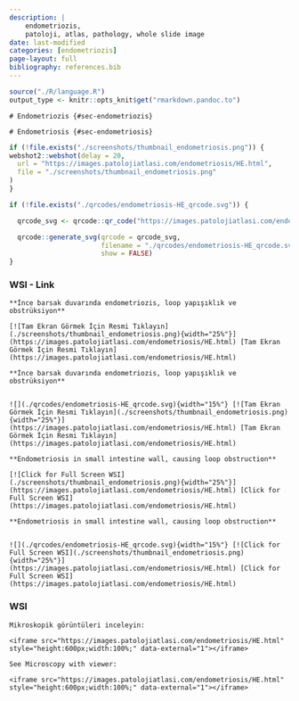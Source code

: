 ```yaml
---
description: |
    endometriozis, 
    patoloji, atlas, pathology, whole slide image
date: last-modified
categories: [endometriozis]
page-layout: full
bibliography: references.bib
---
```


```r

source("./R/language.R")
output_type <- knitr::opts_knit$get("rmarkdown.pandoc.to")

```



```asis

# Endometriozis {#sec-endometriozis}

```

```asis

# Endometriosis {#sec-endometriosis}

```




```r
if (!file.exists("./screenshots/thumbnail_endometriosis.png")) {
webshot2::webshot(delay = 20,
  url = "https://images.patolojiatlasi.com/endometriosis/HE.html",
  file = "./screenshots/thumbnail_endometriosis.png"
)
}
```

```r
if (!file.exists("./qrcodes/endometriosis-HE_qrcode.svg")) {

  qrcode_svg <- qrcode::qr_code("https://images.patolojiatlasi.com/endometriosis/HE.html")

  qrcode::generate_svg(qrcode = qrcode_svg,
                       filename = "./qrcodes/endometriosis-HE_qrcode.svg",
                       show = FALSE)
}
```



::::: panel-tabset

### WSI - Link




:::: {.content-hidden when-format="pdf"}


```asis

**İnce barsak duvarında endometriozis, loop yapışıklık ve obstrüksiyon**

[![Tam Ekran Görmek İçin Resmi Tıklayın](./screenshots/thumbnail_endometriosis.png){width="25%"}](https://images.patolojiatlasi.com/endometriosis/HE.html) [Tam Ekran Görmek İçin Resmi Tıklayın](https://images.patolojiatlasi.com/endometriosis/HE.html)

```




::::





:::: {.content-visible when-format="pdf"}


```asis

**İnce barsak duvarında endometriozis, loop yapışıklık ve obstrüksiyon**


![](./qrcodes/endometriosis-HE_qrcode.svg){width="15%"} [![Tam Ekran Görmek İçin Resmi Tıklayın](./screenshots/thumbnail_endometriosis.png){width="25%"}](https://images.patolojiatlasi.com/endometriosis/HE.html) [Tam Ekran Görmek İçin Resmi Tıklayın](https://images.patolojiatlasi.com/endometriosis/HE.html)

```





::::





:::: {.content-hidden when-format="pdf"}


```asis

**Endometriosis in small intestine wall, causing loop obstruction**

[![Click for Full Screen WSI](./screenshots/thumbnail_endometriosis.png){width="25%"}](https://images.patolojiatlasi.com/endometriosis/HE.html) [Click for Full Screen WSI](https://images.patolojiatlasi.com/endometriosis/HE.html)

```



::::





:::: {.content-visible when-format="pdf"}


```asis

**Endometriosis in small intestine wall, causing loop obstruction**


![](./qrcodes/endometriosis-HE_qrcode.svg){width="15%"} [![Click for Full Screen WSI](./screenshots/thumbnail_endometriosis.png){width="25%"}](https://images.patolojiatlasi.com/endometriosis/HE.html) [Click for Full Screen WSI](https://images.patolojiatlasi.com/endometriosis/HE.html)

```




::::




### WSI




```asis

Mikroskopik görüntüleri inceleyin:

<iframe src="https://images.patolojiatlasi.com/endometriosis/HE.html" style="height:600px;width:100%;" data-external="1"></iframe>

```



```asis

See Microscopy with viewer: 

<iframe src="https://images.patolojiatlasi.com/endometriosis/HE.html" style="height:600px;width:100%;" data-external="1"></iframe>

```





:::::

